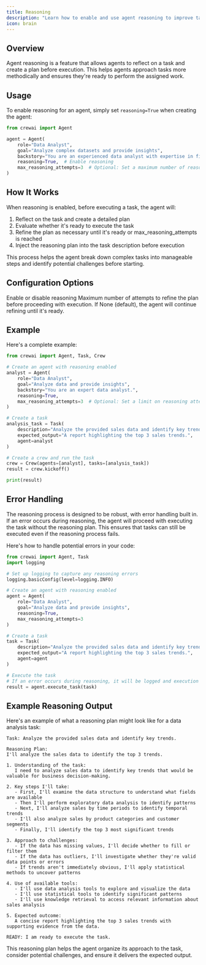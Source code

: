 ```yaml
---
title: Reasoning
description: "Learn how to enable and use agent reasoning to improve task execution."
icon: brain
---
```


## Overview

Agent reasoning is a feature that allows agents to reflect on a task and create a plan before execution. This helps agents approach tasks more methodically and ensures they're ready to perform the assigned work.

## Usage

To enable reasoning for an agent, simply set `reasoning=True` when creating the agent:

```python
from crewai import Agent

agent = Agent(
    role="Data Analyst",
    goal="Analyze complex datasets and provide insights",
    backstory="You are an experienced data analyst with expertise in finding patterns in complex data.",
    reasoning=True,  # Enable reasoning
    max_reasoning_attempts=3  # Optional: Set a maximum number of reasoning attempts
)
```

## How It Works

When reasoning is enabled, before executing a task, the agent will:

1. Reflect on the task and create a detailed plan
2. Evaluate whether it's ready to execute the task
3. Refine the plan as necessary until it's ready or max_reasoning_attempts is reached
4. Inject the reasoning plan into the task description before execution

This process helps the agent break down complex tasks into manageable steps and identify potential challenges before starting.

## Configuration Options

<ParamField body="reasoning" type="bool" default="False"> 
    Enable or disable reasoning 
</ParamField>

<ParamField body="max_reasoning_attempts" type="int" default="None"> 
    Maximum number of attempts to refine the plan before proceeding with execution. If None (default), the agent will continue refining until it's ready. 
</ParamField>

## Example

Here's a complete example:

```python
from crewai import Agent, Task, Crew

# Create an agent with reasoning enabled
analyst = Agent(
    role="Data Analyst",
    goal="Analyze data and provide insights",
    backstory="You are an expert data analyst.",
    reasoning=True,
    max_reasoning_attempts=3  # Optional: Set a limit on reasoning attempts
)

# Create a task
analysis_task = Task(
    description="Analyze the provided sales data and identify key trends.",
    expected_output="A report highlighting the top 3 sales trends.",
    agent=analyst
)

# Create a crew and run the task
crew = Crew(agents=[analyst], tasks=[analysis_task])
result = crew.kickoff()

print(result)
```

## Error Handling

The reasoning process is designed to be robust, with error handling built in. If an error occurs during reasoning, the agent will proceed with executing the task without the reasoning plan. This ensures that tasks can still be executed even if the reasoning process fails.

Here's how to handle potential errors in your code:

```python
from crewai import Agent, Task
import logging

# Set up logging to capture any reasoning errors
logging.basicConfig(level=logging.INFO)

# Create an agent with reasoning enabled
agent = Agent(
    role="Data Analyst",
    goal="Analyze data and provide insights",
    reasoning=True,
    max_reasoning_attempts=3
)

# Create a task
task = Task(
    description="Analyze the provided sales data and identify key trends.",
    expected_output="A report highlighting the top 3 sales trends.",
    agent=agent
)

# Execute the task
# If an error occurs during reasoning, it will be logged and execution will continue
result = agent.execute_task(task)
```

## Example Reasoning Output

Here's an example of what a reasoning plan might look like for a data analysis task:

```
Task: Analyze the provided sales data and identify key trends.

Reasoning Plan:
I'll analyze the sales data to identify the top 3 trends. 

1. Understanding of the task:
   I need to analyze sales data to identify key trends that would be valuable for business decision-making.

2. Key steps I'll take:
   - First, I'll examine the data structure to understand what fields are available
   - Then I'll perform exploratory data analysis to identify patterns
   - Next, I'll analyze sales by time periods to identify temporal trends
   - I'll also analyze sales by product categories and customer segments
   - Finally, I'll identify the top 3 most significant trends

3. Approach to challenges:
   - If the data has missing values, I'll decide whether to fill or filter them
   - If the data has outliers, I'll investigate whether they're valid data points or errors
   - If trends aren't immediately obvious, I'll apply statistical methods to uncover patterns

4. Use of available tools:
   - I'll use data analysis tools to explore and visualize the data
   - I'll use statistical tools to identify significant patterns
   - I'll use knowledge retrieval to access relevant information about sales analysis

5. Expected outcome:
   A concise report highlighting the top 3 sales trends with supporting evidence from the data.

READY: I am ready to execute the task.
```

This reasoning plan helps the agent organize its approach to the task, consider potential challenges, and ensure it delivers the expected output.
